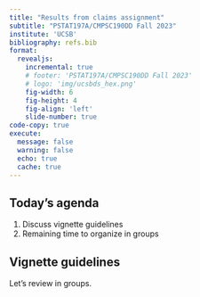 ```yaml
---
title: "Results from claims assignment"
subtitle: "PSTAT197A/CMPSC190DD Fall 2023"
institute: 'UCSB'
bibliography: refs.bib
format: 
  revealjs:
    incremental: true
    # footer: 'PSTAT197A/CMPSC190DD Fall 2023'
    # logo: 'img/ucsbds_hex.png'
    fig-width: 6
    fig-height: 4
    fig-align: 'left'
    slide-number: true
code-copy: true
execute:
  message: false
  warning: false
  echo: true
  cache: true
---
```


## Today's agenda


1.  Discuss vignette guidelines
2.  Remaining time to organize in groups

## Vignette guidelines

Let's review in groups.
